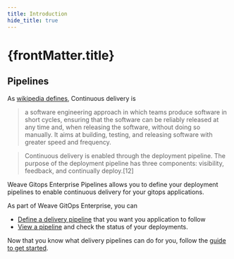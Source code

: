 ```yaml
---
title: Introduction
hide_title: true
---
```



<h1>
  {frontMatter.title} <TierLabel tiers="Enterprise" />
</h1>

## Pipelines

As [wikipedia defines](https://en.wikipedia.org/wiki/Continuous_delivery), Continuous delivery is

>a software engineering approach in which teams produce software in short cycles,
>ensuring that the software can be reliably released at any time and, when releasing the software, without doing so manually.
>It aims at building, testing, and releasing software with greater speed and frequency.

>Continuous delivery is enabled through the deployment pipeline.
>The purpose of the deployment pipeline has three components: visibility, feedback, and continually deploy.[12]

Weave Gitops Enterprise Pipelines allows you to define your deployment pipelines to enable continuous delivery for
your gitops applications.

As part of Weave GitOps Enterprise, you can

- [Define a delivery pipeline](../getting-started/#define-a-pipeline) that you want you application to follow
- [View a pipeline](../getting-started/#view-the-list-of-pipelines) and check the status of your deployments.

Now that you know what delivery pipelines can do for you, follow the [guide to get started](../getting-started).